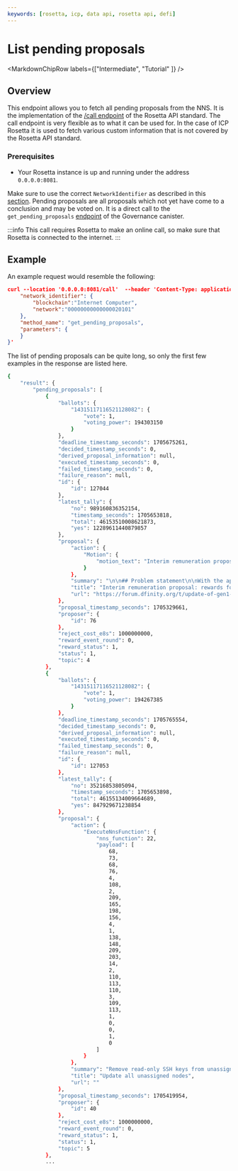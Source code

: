 ```yaml
---
keywords: [rosetta, icp, data api, rosetta api, defi]
---
```



# List pending proposals

<MarkdownChipRow labels={["Intermediate", "Tutorial"  ]} />

## Overview
This endpoint allows you to fetch all pending proposals from the NNS.  It is the implementation of the [/call endpoint](https://docs.cdp.coinbase.com/rosetta/reference/call) of the Rosetta API standard. The call endpoint is very flexible as to what it can be used for. In the case of ICP Rosetta it is used to fetch various custom information that is not covered by the Rosetta API standard.

### Prerequisites 

- Your Rosetta instance is up and running under the address `0.0.0.0:8081`.

Make sure to use the correct `NetworkIdentifier` as described in this [section](/docs/developer-docs/defi/rosetta/icp_rosetta/data_api/network.mdx). 
Pending proposals are all proposals which not yet have come to a conclusion and may be voted on. It is a direct call to the `get_pending_proposals` [endpoint](https://dashboard.internetcomputer.org/canister/rrkah-fqaaa-aaaaa-aaaaq-cai#get_pending_proposals) of the Governance canister.

:::info
This call requires Rosetta to make an online call, so make sure that Rosetta is connected to the internet.
:::

## Example

An example request would resemble the following:


```json
curl --location '0.0.0.0:8081/call'  --header 'Content-Type: application/json' --data '{
    "network_identifier": {
        "blockchain":"Internet Computer",
        "network":"00000000000000020101"
    },
    "method_name": "get_pending_proposals",
    "parameters": {
    }
}'
```

The list of pending proposals can be quite long, so only the first few examples in the response are listed here. 


```bash
{
    "result": {
        "pending_proposals": [
            {
                "ballots": {
                    "14315117116521128082": {
                        "vote": 1,
                        "voting_power": 194303150
                    }
                },
                "deadline_timestamp_seconds": 1705675261,
                "decided_timestamp_seconds": 0,
                "derived_proposal_information": null,
                "executed_timestamp_seconds": 0,
                "failed_timestamp_seconds": 0,
                "failure_reason": null,
                "id": {
                    "id": 127044
                },
                "latest_tally": {
                    "no": 989160836352154,
                    "timestamp_seconds": 1705653818,
                    "total": 46153510008621873,
                    "yes": 12289611440879857
                },
                "proposal": {
                    "action": {
                        "Motion": {
                            "motion_text": "Interim remuneration proposal: rewards for Gen-1 node machines after 48 months"
                        }
                    },
                    "summary": "\n\n## Problem statement\n\nWith the approval of the [IC target topology](https://dashboard.internetcomputer.org/proposal/125549), a target of 750 node machines in the IC network is defined for the next half year/year. This target is defined keeping in mind that several of the Gen-1 node provider agreements will expire in the next two years.\n\nAlthough the IC target topology requires fewer node machines than the current number of node machines (750 node machines vs approximately 1300 node machines), the IC network still requires an extensive number of Gen-1 node machines for operating purposes.\n\nThe long term objective is to have remuneration based on useful work for all node machines, which means node rewards are paid out based on the actual contribution to the IC, e.g. the number of blocks created, the size of the blocks created, how many times the node machine has been a block maker, in which subnet the node machine is running, etc; regardless of the type of node machine and when the node machine was bought. Since implementing this new approach to remuneration requires extensive discussion within the community as well as time to design and develop, an interim approach is required for the remuneration of Gen-1 node machines for which the node provider agreements will expire.\n\nDespite the introduction of Gen-2 node machines, the Gen-1 node machines are still very relevant for the IC network for several reasons:\n\n- They provide for the necessary decentralization of the IC network.\n- Not all subnets require SEV-SNP functionality (the additional security functionality introduced with Gen-2 node machines).\n- Since the initial capital investments for the Gen-1 node machines have been amortized, Gen-1 node machines are economically very attractive to operate.\n- They provide for a buffer to scale up the IC network should use of the network start to increase sharply.\n\nOn the other hand, Gen-1 node machines in the IC network have several constraints:\n\n- They cannot be deployed in every IC subnet since some subnets will require node machines with SEV-SNP support.\n- As described in the forum posts on node diversification (see [node diversification part 1](https://forum.dfinity.org/t/ic-topology-series-node-diversification-part-i/23402), and [node diversification part 2](https://forum.dfinity.org/t/ic-topology-node-diversification-part-ii/23553)) - Gen-1 node machines are less decentralized and more concentrated at fewer node providers than Gen 2 node machines.\n- There are too many Gen-1 node machines to fit the IC target topology.\n\n## Proposal\n\nTaking into account both the benefits and constraints of Gen-2 node machines, the following interim remuneration scheme for Gen-1 node machines after 48 months is proposed:\n\n- **Rewards are optimized for 28 node machines** - if all Gen-1 node provider agreements have reached 48 months, it can be calculated that with a maximum of 28 nodes per Gen-1 Node provider, sufficient node machines remain in the IC network to meet the target topology of 750 node machines. However, it will still be possible for a Node Provider to continue to operate up to 42 node machines (similar as for Gen-2 Node Providers, and described in node diversification part 2), for example in anticipation of growth of the IC network and increase in ICP token price.\n- **Rewards for Gen-1 node machines are lower than at launch** - rewards for Gen-1 node machines are lower than the rewards set at launch because of several reasons: not all Gen-1 node machines add to decentralization, Gen-1 node machines cannot be deployed in every subnet, and the initial investment costs for buying the node machines have been amortized by the node provider.\n- **Rewards apply for a period of 12 months** - the interim remuneration proposal applies for a period of 12 months, after which the scheme will be reevaluated based on feedback and input from the community.\n- **Rewards for Gen-1 node machines follow a similar formula as the rewards scheme for Gen-2 node machines** - node rewards will follow the same formula as remuneration for Gen-2 node machines, which is Initial reward for first node machine x Multiplier x Reduction Coefficient.\n\nThe Gen-1 node machine rewards are set at the values specified in the below table.  To summarize the remuneration scheme, for a geography g, let\n\n**mult(g)** be the geography multiplier\n\n**value(g)** be the base value for a Gen-1 node in XDR\n\n**r(np, g)** be the reduction coefficient\n\nThen the monthly reward for the n-th node of a Node Provider (np) in geography g are defined as follows:\n\n**reward(g, n)** = value(g) * mult(g) * r(np, g) ^ (n-1)\n\nWith a multiplier of 2.5 on the base value of the node, and a reduction coefficient of 0.97, this optimum of 28 node machines as described above can be achieved. The following table shows the geography-dependent values and the monthly reward for the first node onboarded. A few previously-separated geographic areas have been combined:\n\n| Geography\t| Gen-2 value per node before multiplier for comparison | Reduced value for non- SEV-SMP nodes | Multiplier\t| Monthly reward for 1st node | Reduction coefficient r |\n| ----- | ----- | ----- | ----- | ----- | ----- |\n| US - California | 771 | 496 | 2.5 | 1247.5 | 0.97 |\n| US - other | 647 | 465 | 2.5 | 1162.5 | 0.97 |\n| Canada | 771 | 496 | 2.5 | 1247.5 | 0.97 |\n| Europe | 771 | 496 | 2.5 | 1247.5 | 0.97 |\n| Japan and Singapore | 844 | 568 | 2.5 | 1420 | 0.97 |\n\nThe above formula and table can be used to calculate the accumulated profit for each additional node. When calculating the accumulated profit for Gen-1 node machines in the United States, the below graph results, which shows the total profit for all machines up to the n-th node machine. It shows that when 28 nodes (2 racks of node machines) are kept on the IC network, almost maximum profit is achieved (30 to 31 node machines being the optimal). \n\n",
                    "title": "Interim remuneration proposal: rewards for Gen-1 node machines after 48 months",
                    "url": "https://forum.dfinity.org/t/update-of-gen1-np-remuneration/10553/18"
                },
                "proposal_timestamp_seconds": 1705329661,
                "proposer": {
                    "id": 76
                },
                "reject_cost_e8s": 1000000000,
                "reward_event_round": 0,
                "reward_status": 1,
                "status": 1,
                "topic": 4
            },
            {
                "ballots": {
                    "14315117116521128082": {
                        "vote": 1,
                        "voting_power": 194267385
                    }
                },
                "deadline_timestamp_seconds": 1705765554,
                "decided_timestamp_seconds": 0,
                "derived_proposal_information": null,
                "executed_timestamp_seconds": 0,
                "failed_timestamp_seconds": 0,
                "failure_reason": null,
                "id": {
                    "id": 127053
                },
                "latest_tally": {
                    "no": 35216853805094,
                    "timestamp_seconds": 1705653898,
                    "total": 46155134009664689,
                    "yes": 847929671238854
                },
                "proposal": {
                    "action": {
                        "ExecuteNnsFunction": {
                            "nns_function": 22,
                            "payload": [
                                68,
                                73,
                                68,
                                76,
                                4,
                                108,
                                2,
                                209,
                                165,
                                198,
                                156,
                                4,
                                1,
                                138,
                                148,
                                209,
                                203,
                                14,
                                2,
                                110,
                                113,
                                110,
                                3,
                                109,
                                113,
                                1,
                                0,
                                0,
                                1,
                                0
                            ]
                        }
                    },
                    "summary": "Remove read-only SSH keys from unassigned nodes that were added a long time ago and subsequently forgotten.",
                    "title": "Update all unassigned nodes",
                    "url": ""
                },
                "proposal_timestamp_seconds": 1705419954,
                "proposer": {
                    "id": 40
                },
                "reject_cost_e8s": 1000000000,
                "reward_event_round": 0,
                "reward_status": 1,
                "status": 1,
                "topic": 5
            },
            ...

```
